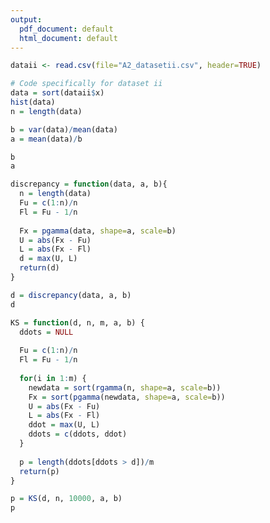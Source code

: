 ```yaml
---
output:
  pdf_document: default
  html_document: default
---
```

```r
dataii <- read.csv(file="A2_datasetii.csv", header=TRUE)

# Code specifically for dataset ii
data = sort(dataii$x)
hist(data)
n = length(data)

b = var(data)/mean(data)
a = mean(data)/b

b
a

discrepancy = function(data, a, b){
  n = length(data)
  Fu = c(1:n)/n
  Fl = Fu - 1/n
  
  Fx = pgamma(data, shape=a, scale=b)
  U = abs(Fx - Fu)
  L = abs(Fx - Fl)
  d = max(U, L)
  return(d)
}

d = discrepancy(data, a, b)
d

KS = function(d, n, m, a, b) {
  ddots = NULL
  
  Fu = c(1:n)/n
  Fl = Fu - 1/n
  
  for(i in 1:m) {
    newdata = sort(rgamma(n, shape=a, scale=b))
    Fx = sort(pgamma(newdata, shape=a, scale=b))
    U = abs(Fx - Fu)
    L = abs(Fx - Fl)
    ddot = max(U, L)
    ddots = c(ddots, ddot)
  }
  
  p = length(ddots[ddots > d])/m
  return(p)
}

p = KS(d, n, 10000, a, b)
p
```
